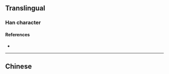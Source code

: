 {{also|唄}}
{{character info/new}}
==Translingual==

===Han character===
{{Han char|rn=30|rad=口|as=04|sn=7|four=|canj=RBO,XRBO|ids=⿰口贝}}

====References====
* {{Han ref|kx=0181.191|hdz=10589.020|uh=5457|ud=21591}}

----

==Chinese==
{{zh-see|唄}}